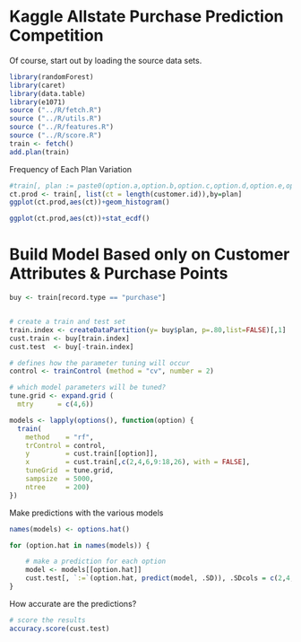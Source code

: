 Kaggle Allstate Purchase Prediction Competition
========================================================

Of course, start out by loading the source data sets.

```r
library(randomForest)
library(caret)
library(data.table)
library(e1071)
source ("../R/fetch.R")
source ("../R/utils.R")
source ("../R/features.R")
source ("../R/score.R")
train <- fetch()
add.plan(train)
```


Frequency of Each Plan Variation

``` r

#train[, plan := paste0(option.a,option.b,option.c,option.d,option.e,option.f,option.g)]
ct.prod <- train[, list(ct = length(customer.id)),by=plan]
ggplot(ct.prod,aes(ct))+geom_histogram()

ggplot(ct.prod,aes(ct))+stat_ecdf()


```

Build Model Based only on Customer Attributes & Purchase Points
========================================================================

```r
buy <- train[record.type == "purchase"]


# create a train and test set
train.index <- createDataPartition(y= buy$plan, p=.80,list=FALSE)[,1]
cust.train <- buy[train.index]
cust.test  <- buy[-train.index]

# defines how the parameter tuning will occur
control <- trainControl (method = "cv", number = 2)

# which model parameters will be tuned?
tune.grid <- expand.grid (
  mtry      = c(4,6))

models <- lapply(options(), function(option) {
  train(
    method    = "rf",
    trControl = control,
    y         = cust.train[[option]],
    x         = cust.train[,c(2,4,6,9:18,26), with = FALSE], 
    tuneGrid  = tune.grid,
    sampsize  = 5000,
    ntree     = 200)
})
```

Make predictions with the various models
```r
names(models) <- options.hat()

for (option.hat in names(models)) {

    # make a prediction for each option
    model <- models[[option.hat]]
    cust.test[, `:=`(option.hat, predict(model, .SD)), .SDcols = c(2,4,6,9:18,26), with = FALSE]
}

```

How accurate are the predictions?
```r
# score the results
accuracy.score(cust.test)

```
